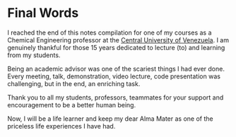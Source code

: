 # Final Words

I reached the end of this notes compilation for one of my courses as a Chemical Engineering professor at the [Central University of Venezuela](http://www.ucv.ve). I am genuinely thankful for those 15 years dedicated to lecture (to) and learning from my students.

Being an academic advisor was one of the scariest things I had ever done. Every meeting, talk, demonstration, video lecture, code presentation was challenging, but in the end, an enriching task.

Thank you to all my students, professors, teammates for your support and encouragement to be a better human being.

Now, I will be a life learner and keep my dear Alma Mater as one of the priceless life experiences I have had.
